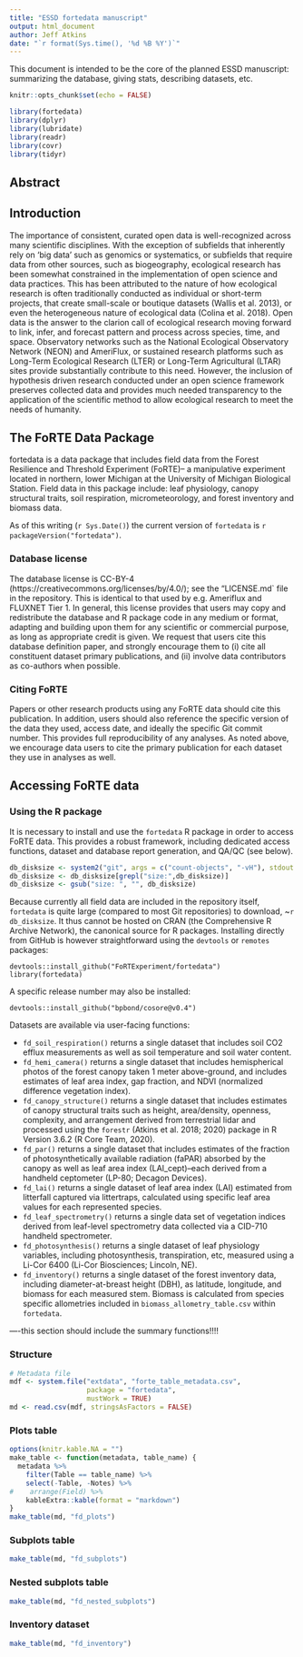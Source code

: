 ```yaml
---
title: "ESSD fortedata manuscript"
output: html_document
author: Jeff Atkins
date: "`r format(Sys.time(), '%d %B %Y')`"
---
```


This document is intended to be the core of the planned ESSD manuscript: summarizing the database, giving stats, describing datasets, etc.

```r
knitr::opts_chunk$set(echo = FALSE)

library(fortedata)
library(dplyr)
library(lubridate)
library(readr)
library(covr)
library(tidyr)

```

## Abstract

## Introduction

The importance of consistent, curated open data is well-recognized across many scientific disciplines. With the exception of subfields that inherently rely on ‘big data’ such as genomics or systematics, or subfields that require data from other sources, such as biogeography, ecological research has been somewhat constrained in the implementation of open science and data practices. This has been attributed to the nature of how ecological research is often traditionally conducted as individual or short-term projects, that create small-scale or boutique datasets (Wallis et al. 2013), or even the heterogeneous nature of ecological data (Colina et al. 2018).   Open data is the answer to the clarion call of ecological research moving forward to link, infer, and forecast pattern and process across species, time, and space. Observatory networks such as the National Ecological Observatory Network (NEON) and AmeriFlux, or sustained research platforms such as Long-Term Ecological Research (LTER) or Long-Term Agricultural (LTAR) sites provide substantially contribute to this need. However, the inclusion of hypothesis driven research conducted under an open science framework preserves collected data and provides much needed transparency to the application of the scientific method to allow ecological research to meet the needs of humanity. 

## The FoRTE Data Package

fortedata is a data package that includes field data from the Forest Resilience and Threshold Experiment (FoRTE)--
a manipulative experiment located in northern, lower Michigan at the University of Michigan Biological Station. Field data in this package include: leaf physiology, canopy structural traits, soil respiration, micrometeorology, and forest inventory and biomass data.  

As of this writing (`r Sys.Date()`) the current version of `fortedata` is `r packageVersion("fortedata")`.


### Database license

The database license is CC-BY-4 (https://creativecommons.org/licenses/by/4.0/); see the "LICENSE.md` file in the repository.
This is identical to that used by e.g. Ameriflux and FLUXNET Tier 1. 
In general, this license provides that users may copy and redistribute the database and R package code in any medium or format, adapting and building upon them for any scientific or commercial purpose, as long as appropriate credit is given.
We request that users cite this database definition paper, and strongly encourage them to (i) cite all constituent dataset primary publications, and (ii) involve data contributors as co-authors when possible.

### Citing FoRTE

Papers or other research products using any FoRTE data should cite this publication. 
In addition, users should also reference the specific version of the data they used, access date, and ideally the specific Git commit number. 
This provides full reproducibility of any analyses.
As noted above, we encourage data users to cite the primary publication for each dataset
they use in analyses as well.

## Accessing FoRTE data


### Using the R package

It is necessary to install and use the `fortedata` R package in order to access FoRTE data.
This provides a robust framework, including dedicated access functions, dataset and database
report generation, and QA/QC (see below).

```r
db_disksize <- system2("git", args = c("count-objects", "-vH"), stdout = TRUE)
db_disksize <- db_disksize[grepl("size:",db_disksize)]
db_disksize <- gsub("size: ", "", db_disksize)
```

Because currently all field data are included in the repository itself, `fortedata` is quite large (compared to most Git repositories) to download, ~`r db_disksize`. It thus cannot be hosted on CRAN (the Comprehensive R Archive Network), the canonical source for R packages. Installing directly from GitHub is however straightforward using the `devtools` or `remotes` packages:

```
devtools::install_github("FoRTExperiment/fortedata")
library(fortedata)
```

A specific release number may also be installed:

```
devtools::install_github("bpbond/cosore@v0.4")
```

Datasets are available via user-facing functions:

* `fd_soil_respiration()` returns a single dataset that includes soil CO2 efflux measurements as well as soil temperature and soil water content. 
* `fd_hemi_camera()` returns a single dataset that includes hemispherical photos of the forest canopy taken 1 meter above-ground, and includes estimates of leaf area index, gap fraction, and NDVI (normalized difference vegetation index). 
* `fd_canopy_structure()` returns a single dataset that includes estimates of canopy structural traits such as height, area/density, openness, complexity, and arrangement derived from terrestrial lidar and processed using the `forestr` (Atkins et al. 2018; 2020) package in R Version 3.6.2 (R Core Team, 2020). 
* `fd_par()` returns a single dataset that includes estimates of the fraction of photosynthetically available radiation (faPAR) absorbed by the canopy as well as leaf area index (LAI_cept)--each derived from a handheld ceptometer (LP-80; Decagon Devices).
* `fd_lai()` returns a single dataset of leaf area index (LAI) estimated from litterfall captured via littertraps, calculated using specific leaf area values for each represented species. 
* `fd_leaf_spectrometry()` returns a single data set of vegetation indices derived from leaf-level spectrometry data collected via a CID-710 handheld spectrometer.
* `fd_photosynthesis()` returns a single dataset of leaf physiology variables, including photosynthesis, transpiration, etc, measured using a Li-Cor 6400 (Li-Cor Biosciences; Lincoln, NE).
* `fd_inventory()` returns a single dataset of the forest inventory data, including diameter-at-breast height (DBH), as latitude, longitude, and biomass for each measured stem. Biomass is calculated from species specific allometries included in `biomass_allometry_table.csv` within `fortedata`. 


----this section should include the summary functions!!!!



### Structure

```r
# Metadata file
mdf <- system.file("extdata", "forte_table_metadata.csv", 
                   package = "fortedata", 
                   mustWork = TRUE)
md <- read.csv(mdf, stringsAsFactors = FALSE)
```


### Plots table

```r
options(knitr.kable.NA = "")
make_table <- function(metadata, table_name) {
  metadata %>% 
    filter(Table == table_name) %>%
    select(-Table, -Notes) %>% 
#    arrange(Field) %>% 
    kableExtra::kable(format = "markdown")
}
make_table(md, "fd_plots")
```

### Subplots table

```r
make_table(md, "fd_subplots")
```

### Nested subplots table

```r
make_table(md, "fd_nested_subplots")
```

### Inventory dataset

```r
make_table(md, "fd_inventory")
```
